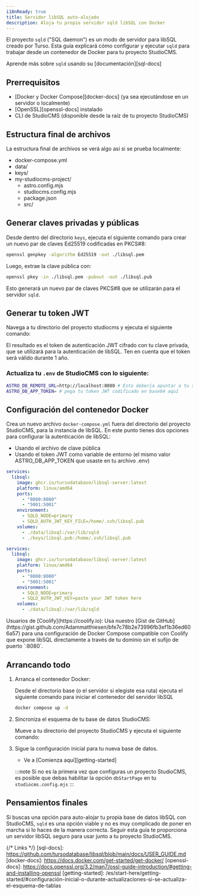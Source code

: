 ```yaml
---
i18nReady: true
title: Servidor libSQL auto-alojado
description: Aloja tu propio servidor sqld libSQL con Docker
---
```



El proyecto `sqld` ("SQL daemon") es un modo de servidor para libSQL creado por Turso. Esta guía explicará cómo configurar y ejecutar `sqld` para trabajar desde un contenedor de Docker para tu proyecto StudioCMS.

<ReadMore>Aprende más sobre `sqld` usando su [documentación][sql-docs]</ReadMore>

## Prerrequisitos

- [Docker y Docker Compose][docker-docs] (ya sea ejecutándose en un servidor o localmente)
- [OpenSSL][openssl-docs] instalado
- CLI de StudioCMS (disponible desde la raíz de tu proyecto StudioCMS)

## Estructura final de archivos

La estructura final de archivos se verá algo así si se prueba localmente:

<FileTree>

- docker-compose.yml
- data/
- keys/
- my-studiocms-project/
  - astro.config.mjs
  - studiocms.config.mjs
  - package.json
  - src/

</FileTree>

## Generar claves privadas y públicas

Desde dentro del directorio `keys`, ejecuta el siguiente comando para crear un nuevo par de claves Ed25519 codificadas en PKCS#8: 
```bash  
openssl genpkey -algorithm Ed25519 -out ./libsql.pem  
```  
  
Luego, extrae la clave pública con:  

```bash
openssl pkey -in ./libsql.pem -pubout -out ./libsql.pub
```

Esto generará un nuevo par de claves PKCS#8 que se utilizarán para el servidor `sqld`.

## Generar tu token JWT

Navega a tu directorio del proyecto studiocms y ejecuta el siguiente comando:

<PackageManagers pkg='studiocms' type='run' args='crypto gen-jwt -e 31556926 "../keys/libsql.pem"' />

El resultado es el token de autenticación JWT cifrado con tu clave privada, que se utilizará para la autenticación de libSQL. Ten en cuenta que el token será válido durante 1 año.

### Actualiza tu `.env` de StudioCMS con lo siguiente:

```sh
ASTRO_DB_REMOTE_URL=http://localhost:8080 # Esto debería apuntar a tu servidor docker/sistema local
ASTRO_DB_APP_TOKEN= # pega tu token JWT codificado en base64 aquí
```

## Configuración del contenedor Docker

Crea un nuevo archivo `docker-compose.yml` fuera del directorio del proyecto StudioCMS, para la instancia de libSQL. En este punto tienes dos opciones para configurar la autenticación de libSQL:

- Usando el archivo de clave pública
- Usando el token JWT como variable de entorno (el mismo valor ASTRO_DB_APP_TOKEN que usaste en tu archivo .env)

<Tabs>

<TabItem label="Archivo de clave pública">

```yml
services:
  libsql:
    image: ghcr.io/tursodatabase/libsql-server:latest
    platform: linux/amd64
    ports:
      - "8080:8080"
      - "5001:5001"
    environment:
      - SQLD_NODE=primary
      - SQLD_AUTH_JWT_KEY_FILE=/home/.ssh/libsql.pub
    volumes:
      - ./data/libsql:/var/lib/sqld
      - ./keys/libsql.pub:/home/.ssh/libsql.pub
```

</TabItem>

<TabItem label="Token JWT">

```yml
services:
  libsql:
    image: ghcr.io/tursodatabase/libsql-server:latest
    platform: linux/amd64
    ports:
      - "8080:8080"
      - "5001:5001"
    environment:
      - SQLD_NODE=primary
      - SQLD_AUTH_JWT_KEY=paste your JWT token here
    volumes:
      - ./data/libsql:/var/lib/sqld
```

</TabItem>

</Tabs>

<Aside type="note" title="¿Desplegando en Coolify?">
Usuarios de [Coolify](https://coolify.io): Usa nuestro [Gist de GitHub](https://gist.github.com/Adammatthiesen/bfe7c78b2e73996fb3ef1b36ed606a57) para una configuración de Docker Compose compatible con Coolify que expone libSQL directamente a través de tu dominio sin el sufijo de puerto `:8080`.
</Aside>

## Arrancando todo

<Steps>

1. Arranca el contenedor Docker:

   Desde el directorio base (o el servidor si elegiste esa ruta) ejecuta el siguiente comando para iniciar el contenedor del servidor libSQL

   ```sh
   docker compose up -d
   ```

2. Sincroniza el esquema de tu base de datos StudioCMS:

   Mueve a tu directorio del proyecto StudioCMS y ejecuta el siguiente comando:

   <PackageManagers type="exec" args="astro db push --remote" />

3. Sigue la configuración inicial para tu nueva base de datos.

   - Ve a [Comienza aquí][getting-started]
   
   :::note
   Si no es la primera vez que configuras un proyecto StudioCMS, es posible que debas habilitar la opción `dbStartPage` en tu `studiocms.config.mjs`
   :::

</Steps>

## Pensamientos finales

Si buscas una opción para auto-alojar tu propia base de datos libSQL con StudioCMS, `sqld` es una opción viable y no es muy complicado de poner en marcha si lo haces de la manera correcta. Seguir esta guía te proporciona un servidor libSQL seguro para usar junto a tu proyecto StudioCMS.


{/* Links */}
[sql-docs]: https://github.com/tursodatabase/libsql/blob/main/docs/USER_GUIDE.md
[docker-docs]: https://docs.docker.com/get-started/get-docker/
[openssl-docs]: https://docs.openssl.org/3.2/man7/ossl-guide-introduction/#getting-and-installing-openssl
[getting-started]: /es/start-here/getting-started/#configuración-inicial-o-durante-actualizaciones-si-se-actualiza-el-esquema-de-tablas